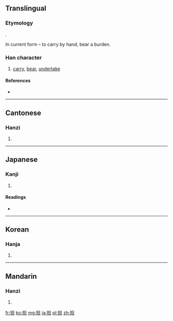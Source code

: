 {{also|擔}}
==Translingual==
{{zh-forms|担|[[擔]]}}
===Etymology===
{{Han simp|擔|f=詹|t=旦}}.

In current form {{Han compound|手|alt1=扌|t1=hand|旦|ls=psc|c1=s|c2=p}} – to carry by hand, bear a burden.

===Han character===
{{Han char|rn=64|rad=手|as=05|sn=8|four=|canj=手日一 (QAM)}}

# [[carry]], [[bear]], [[undertake]]

====References====
* {{Han ref|kx=0424.190|dkj=11941|dj=0772.150|hdz=31851.040|uh=62C5|ud=25285}}

----

==Cantonese==

===Hanzi===
{{yue-hanzi|jyut=|y=daam1|tra=擔}}

# {{defn|lang=yue|sort=手05}}

----

==Japanese==

===Kanji===
{{ja-kanji|grade=6|rs=手05}}

# {{defn|lang=ja|sort=手05}}

====Readings====
* {{ja-readings|on=[[たん]] (tan)|kun=[[になう]] (ninau), [[かつぐ]] (katsugu)}}

----

==Korean==

===Hanja===
{{ko-hanja|hangeul=단|eumhun=|rv=dan|mr=tan|y=tan}}

# {{defn|lang=ko|sort=手05}}

----

==Mandarin==

===Hanzi===
{{cmn-hanzi|tra=擔|pin=[[dàn]] ([[dan4]])|wg=tan<sup>4</sup>}}

# {{defn|lang=cmn|sort=手05}}

[[fr:担]]
[[ko:担]]
[[mg:担]]
[[ja:担]]
[[pl:担]]
[[zh:担]]